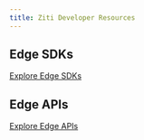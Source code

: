 ```yaml
---
title: Ziti Developer Resources
---
```



## Edge SDKs

<SdkQuickInfoMd/>

[Explore Edge SDKs](/reference/developer/sdk/index.mdx)

## Edge APIs

<ApiQuickInfoMd/>

[Explore Edge APIs](./api/index)
